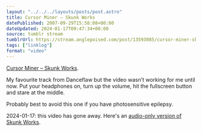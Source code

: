 ```yaml
---
layout: "../../../layouts/posts/post.astro"
title: Cursor Miner – Skunk Works
datePublished: 2007-09-29T15:58:08+00:00
dateUpdated: 2024-01-17T09:47:34+00:00
source: tumblr stream
tumblrUrl: https://stream.anglepoised.com/post/13593085/cursor-miner-skunk-works-my-favourite-track
tags: ["linklog"]
format: "video"
---
```



<YouTube id="https://www.youtube.com/watch?v=_4fAtxkGGSA" />

[Cursor Miner &#8211; Skunk Works][1].

My favourite track from Danceflaw but the video wasn&rsquo;t working for me until now. Put your headphones on, turn up the volume, hit the fullscreen button and stare at the middle.

Probably best to avoid this one if you have photosensitive epilepsy.

2024-01-17: this video has gone away. Here's an [audio-only version of Skunk Works][2].

<YouTube id="https://www.youtube.com/watch?v=wYY6vHVVibI" />

[1]: https://www.youtube.com/watch?v=_4fAtxkGGSA
[2]: https://www.youtube.com/watch?v=wYY6vHVVibI
